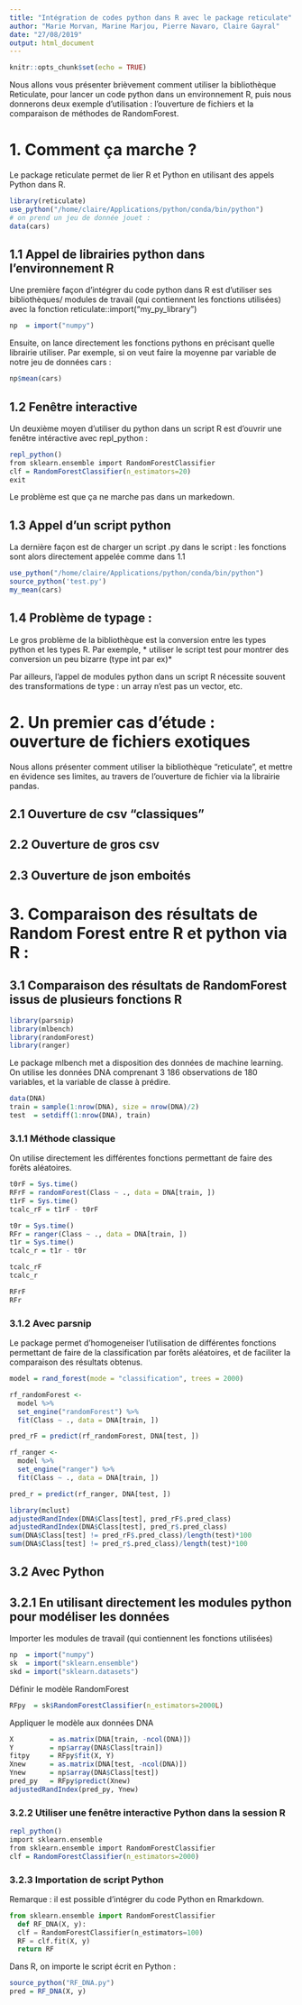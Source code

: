 ```yaml
---
title: "Intégration de codes python dans R avec le package reticulate"
author: "Marie Morvan, Marine Marjou, Pierre Navaro, Claire Gayral"
date: "27/08/2019"
output: html_document
---
```


```r
knitr::opts_chunk$set(echo = TRUE)
```
Nous allons vous présenter brièvement comment utiliser la bibliothèque Reticulate, pour lancer un code python dans un environnement R, puis nous donnerons deux exemple d'utilisation : l'ouverture de fichiers et la comparaison de méthodes de RandomForest. 

# 1. Comment ça marche ? 

Le package reticulate permet de lier R et Python en utilisant des appels Python dans R.
```r
library(reticulate)
use_python("/home/claire/Applications/python/conda/bin/python")
# on prend un jeu de donnée jouet : 
data(cars)
```

## 1.1 Appel de librairies python dans l'environnement R
Une première façon d'intégrer du code python dans R est d'utiliser ses bibliothèques/ modules de travail (qui contiennent les fonctions utilisées) avec la fonction reticulate::import("my_py_library")

```r
np  = import("numpy")
```

Ensuite, on lance directement les fonctions pythons en précisant quelle librairie utiliser. Par exemple, si on veut faire la moyenne par variable de notre jeu de données cars :
```r
np$mean(cars)
```

## 1.2 Fenêtre interactive
Un deuxième moyen d'utiliser du python dans un script R est d'ouvrir une fenêtre intéractive avec repl_python : 
```r
repl_python()
from sklearn.ensemble import RandomForestClassifier
clf = RandomForestClassifier(n_estimators=20)
exit
```
Le problème est que ça ne marche pas dans un markedown.

## 1.3 Appel d'un script python

La dernière façon est de charger un script .py dans le script : les fonctions sont alors directement appelée comme dans 1.1
```r
use_python("/home/claire/Applications/python/conda/bin/python")
source_python('test.py')
my_mean(cars)
```


## 1.4 Problème de typage :
Le gros problème de la bibliothèque est la conversion entre les types python et les types R. 
Par exemple, * utiliser le script test pour montrer des conversion un peu bizarre (type int par ex)* 

Par ailleurs, l'appel de modules python dans un script R nécessite souvent des transformations de type : un array n'est pas un vector, etc. 

# 2. Un premier cas d'étude : ouverture de fichiers exotiques

Nous allons présenter comment utiliser la bibliothèque "reticulate", et mettre en évidence ses limites, au travers de l'ouverture de fichier via la librairie pandas.

## 2.1 Ouverture de csv "classiques"

## 2.2 Ouverture de gros csv

## 2.3 Ouverture de json emboités


# 3. Comparaison des résultats de Random Forest entre R et python via R :
## 3.1 Comparaison des résultats de RandomForest issus de plusieurs fonctions R
```r
library(parsnip)
library(mlbench) 
library(randomForest)
library(ranger)
```

Le package mlbench met a disposition des données de machine learning. On utilise les données DNA comprenant 3 186 observations de 180 variables, et la variable de classe à prédire.
```r
data(DNA)
train = sample(1:nrow(DNA), size = nrow(DNA)/2)
test  = setdiff(1:nrow(DNA), train)
```

### 3.1.1 Méthode classique 
On utilise directement les différentes fonctions permettant de faire des forêts aléatoires.

```r
t0rF = Sys.time() 
RFrF = randomForest(Class ~ ., data = DNA[train, ])
t1rF = Sys.time() 
tcalc_rF = t1rF - t0rF

t0r = Sys.time() 
RFr = ranger(Class ~ ., data = DNA[train, ])
t1r = Sys.time() 
tcalc_r = t1r - t0r

tcalc_rF
tcalc_r

RFrF
RFr

```

### 3.1.2 Avec parsnip 
Le package permet d'homogeneiser l'utilisation de différentes fonctions permettant de faire de la classification par forêts aléatoires, et de faciliter la comparaison des résultats obtenus.

```r
model = rand_forest(mode = "classification", trees = 2000)

rf_randomForest <- 
  model %>%
  set_engine("randomForest") %>%
  fit(Class ~ ., data = DNA[train, ]) 

pred_rF = predict(rf_randomForest, DNA[test, ])

rf_ranger <-
  model %>%
  set_engine("ranger") %>%
  fit(Class ~ ., data = DNA[train, ])

pred_r = predict(rf_ranger, DNA[test, ])

library(mclust)
adjustedRandIndex(DNA$Class[test], pred_rF$.pred_class)
adjustedRandIndex(DNA$Class[test], pred_r$.pred_class)
sum(DNA$Class[test] != pred_rF$.pred_class)/length(test)*100
sum(DNA$Class[test] != pred_r$.pred_class)/length(test)*100
```

## 3.2 Avec Python

## 3.2.1 En utilisant directement les modules python pour modéliser les données
Importer les modules de travail (qui contiennent les fonctions utilisées)

```r
np  = import("numpy")
sk  = import("sklearn.ensemble")
skd = import("sklearn.datasets")
```

Définir le modèle RandomForest
```r
RFpy  = sk$RandomForestClassifier(n_estimators=2000L)
```

Appliquer le modèle aux données DNA
```r
X         = as.matrix(DNA[train, -ncol(DNA)])
Y         = np$array(DNA$Class[train])
fitpy     = RFpy$fit(X, Y)
Xnew      = as.matrix(DNA[test, -ncol(DNA)])
Ynew      = np$array(DNA$Class[test])
pred_py   = RFpy$predict(Xnew)
adjustedRandIndex(pred_py, Ynew)
```

### 3.2.2 Utiliser une fenêtre interactive Python dans la session R
```r
repl_python()
import sklearn.ensemble
from sklearn.ensemble import RandomForestClassifier
clf = RandomForestClassifier(n_estimators=2000)
```

### 3.2.3 Importation de script Python
Remarque : il est possible d'intégrer du code Python en Rmarkdown.

```python
from sklearn.ensemble import RandomForestClassifier
  def RF_DNA(X, y):
  clf = RandomForestClassifier(n_estimators=100)
  RF = clf.fit(X, y)
  return RF
```
Dans R, on importe le script écrit en Python :
```r
source_python("RF_DNA.py")
pred = RF_DNA(X, y)
```

